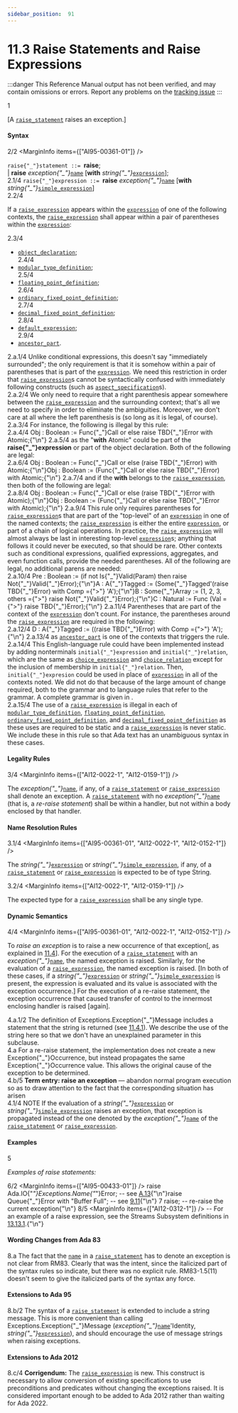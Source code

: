 ```yaml
---
sidebar_position:  91
---
```


# 11.3 Raise Statements and Raise Expressions

:::danger
This Reference Manual output has not been verified,
and may contain omissions or errors.
Report any problems on the [tracking issue](https://github.com/ada-lang-io/ada-lang-io/issues/20)
:::


<MarginText>1</MarginText>
<p>[A <code><a href="/docs/arm/AA-11/AA-11.3#S0308">raise_statement</a></code> raises an exception.] <br /></p>


#### Syntax

<MarginText>2/2</MarginText>
<MarginInfo items={["AI95-00361-01"]} />

<CodeBlock>
<code>raise{"_"}statement</code><a id="S0308"></a><code> ::= </code><strong>raise</strong>;<br />      | <strong>raise</strong> <em>exception{"_"}</em><code><a href="/docs/arm/AA-4/AA-4.1#S0091">name</a></code> [<strong>with</strong> <em>string{"_"}</em><code><a href="/docs/arm/AA-4/AA-4.4#S0132">expression</a></code>];<br />

</CodeBlock>
<MarginText>2.1/4</MarginText>
<MarginInfo items={["AI12-0022-1", "AI12-0152-1"]} />

<CodeBlock>
<code>raise{"_"}expression</code><a id="S0309"></a><code> ::= </code><strong>raise</strong> <em>exception{"_"}</em><code><a href="/docs/arm/AA-4/AA-4.1#S0091">name</a></code> [<strong>with</strong> <em>string{"_"}</em><code><a href="/docs/arm/AA-4/AA-4.4#S0138">simple_expression</a></code>]<br />

</CodeBlock>
<MarginText>2.2/4</MarginText>
<MarginInfo items={["AI12-0152-1"]} />
<p class="Indented2">If a <code><a href="/docs/arm/AA-11/AA-11.3#S0309">raise_expression</a></code> appears within the <code><a href="/docs/arm/AA-4/AA-4.4#S0132">expression</a></code> of one of the following contexts, the <code><a href="/docs/arm/AA-11/AA-11.3#S0309">raise_expression</a></code> shall appear within a pair of parentheses within the <code><a href="/docs/arm/AA-4/AA-4.4#S0132">expression</a></code>: <br /></p>

<MarginText>2.3/4</MarginText>
<ul>
<li><code><a href="/docs/arm/AA-3/AA-3.3#S0032">object_declaration</a></code>;<br /></li>
<MarginText>2.4/4</MarginText>
<li><code><a href="/docs/arm/AA-3/AA-3.5#S0043">modular_type_definition</a></code>;<br /></li>
<MarginText>2.5/4</MarginText>
<li><code><a href="/docs/arm/AA-3/AA-3.5#S0045">floating_point_definition</a></code>;<br /></li>
<MarginText>2.6/4</MarginText>
<li><code><a href="/docs/arm/AA-3/AA-3.5#S0048">ordinary_fixed_point_definition</a></code>;<br /></li>
<MarginText>2.7/4</MarginText>
<li><code><a href="/docs/arm/AA-3/AA-3.5#S0049">decimal_fixed_point_definition</a></code>;<br /></li>
<MarginText>2.8/4</MarginText>
<li><code><a href="/docs/arm/AA-3/AA-3.7#S0063">default_expression</a></code>;<br /></li>
<MarginText>2.9/4</MarginText>
<li><code><a href="/docs/arm/AA-4/AA-4.3#S0112">ancestor_part</a></code>. <br /></li>
</ul>
<AnnotatedOnly>
<MarginText>2.a.1/4</MarginText>
<Admonition type="aarm" aarm="reason">
<strong></strong>Unlike conditional expressions, this doesn't say "immediately surrounded"; the only requirement is that it is somehow within a pair of parentheses that is part of the <code><a href="/docs/arm/AA-4/AA-4.4#S0132">expression</a></code>. We need this restriction in order that <code><a href="/docs/arm/AA-11/AA-11.3#S0309">raise_expression</a></code>s cannot be syntactically confused with immediately following constructs (such as <code><a href="/docs/arm/AA-13/AA-13.1#S0346">aspect_specification</a></code>s). <br />
</Admonition>
</AnnotatedOnly>

<AnnotatedOnly>
<MarginText>2.a.2/4</MarginText>
<Admonition type="aarm" aarm="discussion">
<strong></strong>We only need to require that a right parenthesis appear somewhere between the <code><a href="/docs/arm/AA-11/AA-11.3#S0309">raise_expression</a></code> and the surrounding context; that's all we need to specify in order to eliminate the ambiguities. Moreover, we don't care at all where the left parenthesis is (so long as it is legal, of course).<br />
</Admonition>
</AnnotatedOnly>

<AnnotatedOnly>
<MarginText>2.a.3/4</MarginText>
<Admonition type="aarm" aarm="note">
For instance, the following is illegal by this rule: <br />
</Admonition>
</AnnotatedOnly>

<AnnotatedOnly>
<MarginText>2.a.4/4</MarginText>
<CodeBlock language="ada">
Obj : Boolean := Func{"_"}Call or else raise TBD{"_"}Error with Atomic;{"\n"}

</CodeBlock>
</AnnotatedOnly>
<AnnotatedOnly>
<MarginText>2.a.5/4</MarginText>
<Admonition type="aarm" aarm="note">
as the "<strong>with</strong> Atomic" could be part of the <strong>raise{"_"}expression</strong> or part of the object declaration. Both of the following are legal: <br />
</Admonition>
</AnnotatedOnly>

<AnnotatedOnly>
<MarginText>2.a.6/4</MarginText>
<CodeBlock language="ada">
Obj : Boolean := Func{"_"}Call or else (raise TBD{"_"}Error) with Atomic;{"\n"}Obj : Boolean := (Func{"_"}Call or else raise TBD{"_"}Error) with Atomic;{"\n"}

</CodeBlock>
</AnnotatedOnly>
<AnnotatedOnly>
<MarginText>2.a.7/4</MarginText>
<Admonition type="aarm" aarm="note">
and if the <strong>with</strong> belongs to the <code><a href="/docs/arm/AA-11/AA-11.3#S0309">raise_expression</a></code>, then both of the following are legal: <br />
</Admonition>
</AnnotatedOnly>

<AnnotatedOnly>
<MarginText>2.a.8/4</MarginText>
<CodeBlock language="ada">
Obj : Boolean := Func{"_"}Call or else (raise TBD{"_"}Error with Atomic);{"\n"}Obj : Boolean := (Func{"_"}Call or else raise TBD{"_"}Error with Atomic);{"\n"}

</CodeBlock>
</AnnotatedOnly>
<AnnotatedOnly>
<MarginText>2.a.9/4</MarginText>
<Admonition type="aarm" aarm="note">
This rule only requires parentheses for <code><a href="/docs/arm/AA-11/AA-11.3#S0309">raise_expression</a></code>s that are part of the "top-level" of an <code><a href="/docs/arm/AA-4/AA-4.4#S0132">expression</a></code> in one of the named contexts; the <code><a href="/docs/arm/AA-11/AA-11.3#S0309">raise_expression</a></code> is either the entire <code><a href="/docs/arm/AA-4/AA-4.4#S0132">expression</a></code>, or part of a chain of logical operations. In practice, the <code><a href="/docs/arm/AA-11/AA-11.3#S0309">raise_expression</a></code> will almost always be last in interesting top-level <code><a href="/docs/arm/AA-4/AA-4.4#S0132">expression</a></code>s; anything that follows it could never be executed, so that should be rare. Other contexts such as conditional expressions, qualified expressions, aggregates, and even function calls, provide the needed parentheses. All of the following are legal, no additional parens are needed: <br />
</Admonition>
</AnnotatedOnly>

<AnnotatedOnly>
<MarginText>2.a.10/4</MarginText>
<CodeBlock language="ada">
Pre : Boolean  := (if not Is{"_"}Valid(Param) then raise Not{"_"}Valid{"_"}Error);{"\n"}A : A{"_"}Tagged   := (Some{"_"}Tagged'(raise TBD{"_"}Error) with Comp ={">"} 'A');{"\n"}B : Some{"_"}Array := (1, 2, 3, others ={">"} raise Not{"_"}Valid{"_"}Error);{"\n"}C : Natural    := Func (Val ={">"} raise TBD{"_"}Error);{"\n"}

</CodeBlock>
</AnnotatedOnly>
<AnnotatedOnly>
<MarginText>2.a.11/4</MarginText>
<Admonition type="aarm" aarm="note">
Parentheses that are part of the context of the <code><a href="/docs/arm/AA-4/AA-4.4#S0132">expression</a></code> don't count. For instance, the parentheses around the <code><a href="/docs/arm/AA-11/AA-11.3#S0309">raise_expression</a></code> are required in the following: <br />
</Admonition>
</AnnotatedOnly>

<AnnotatedOnly>
<MarginText>2.a.12/4</MarginText>
<CodeBlock language="ada">
D : A{"_"}Tagged   := ((raise TBD{"_"}Error) with Comp ={">"} 'A');{"\n"}

</CodeBlock>
</AnnotatedOnly>
<AnnotatedOnly>
<MarginText>2.a.13/4</MarginText>
<Admonition type="aarm" aarm="note">
as <code><a href="/docs/arm/AA-4/AA-4.3#S0112">ancestor_part</a></code> is one of the contexts that triggers the rule.<br />
</Admonition>
</AnnotatedOnly>

<AnnotatedOnly>
<MarginText>2.a.14/4</MarginText>
<MarginInfo items={["AI12-0152-1"]} />
<Admonition type="aarm" aarm="note">
This English-language rule could have been implemented instead by adding nonterminals <code>initial{"_"}expression</code> and <code>initial{"_"}relation</code>, which are the same as <code><a href="/docs/arm/AA-4/AA-4.4#S0133">choice_expression</a></code> and <code><a href="/docs/arm/AA-4/AA-4.4#S0134">choice_relation</a></code> except for the inclusion of membership in <code>initial{"_"}relation</code>. Then, <code>initial{"_"}expresion</code> could be used in place of <code><a href="/docs/arm/AA-4/AA-4.4#S0132">expression</a></code> in all of the contexts noted. We did not do that because of the large amount of change required, both to the grammar and to language rules that refer to the grammar. A complete grammar is given in .<br />
</Admonition>
</AnnotatedOnly>

<AnnotatedOnly>
<MarginText>2.a.15/4</MarginText>
<Admonition type="aarm" aarm="note">
The use of a <code><a href="/docs/arm/AA-11/AA-11.3#S0309">raise_expression</a></code> is illegal in each of <code><a href="/docs/arm/AA-3/AA-3.5#S0043">modular_type_definition</a></code>, <code><a href="/docs/arm/AA-3/AA-3.5#S0045">floating_point_definition</a></code>, <code><a href="/docs/arm/AA-3/AA-3.5#S0048">ordinary_fixed_point_definition</a></code>, and <code><a href="/docs/arm/AA-3/AA-3.5#S0049">decimal_fixed_point_definition</a></code> as these uses are required to be static and a <code><a href="/docs/arm/AA-11/AA-11.3#S0309">raise_expression</a></code> is never static. We include these in this rule so that Ada text has an unambiguous syntax in these cases. <br />
</Admonition>
</AnnotatedOnly>


#### Legality Rules

<MarginText>3/4</MarginText>
<MarginInfo items={["AI12-0022-1", "AI12-0159-1"]} />
<p>The <em>exception{"_"}</em><code><a href="/docs/arm/AA-4/AA-4.1#S0091">name</a></code>, if any, of a <code><a href="/docs/arm/AA-11/AA-11.3#S0308">raise_statement</a></code> or <code><a href="/docs/arm/AA-11/AA-11.3#S0309">raise_expression</a></code> shall denote an exception. A <code><a href="/docs/arm/AA-11/AA-11.3#S0308">raise_statement</a></code> with no <em>exception{"_"}</em><code><a href="/docs/arm/AA-4/AA-4.1#S0091">name</a></code> (that is, a <em>re-raise statement</em>) shall be within a handler, but not within a body enclosed by that handler. <br /></p>


#### Name Resolution Rules

<MarginText>3.1/4</MarginText>
<MarginInfo items={["AI95-00361-01", "AI12-0022-1", "AI12-0152-1"]} />
<p>The <em>string{"_"}</em><code><a href="/docs/arm/AA-4/AA-4.4#S0132">expression</a></code> or <em>string{"_"}</em><code><a href="/docs/arm/AA-4/AA-4.4#S0138">simple_expression</a></code>, if any, of a <code><a href="/docs/arm/AA-11/AA-11.3#S0308">raise_statement</a></code> or <code><a href="/docs/arm/AA-11/AA-11.3#S0309">raise_expression</a></code> is expected to be of type String.<br /></p>

<MarginText>3.2/4</MarginText>
<MarginInfo items={["AI12-0022-1", "AI12-0159-1"]} />
<p>The expected type for a <code><a href="/docs/arm/AA-11/AA-11.3#S0309">raise_expression</a></code> shall be any single type. <br /></p>


#### Dynamic Semantics

<MarginText>4/4</MarginText>
<MarginInfo items={["AI95-00361-01", "AI12-0022-1", "AI12-0152-1"]} />
<p>To <em>raise an exception</em> is to raise a new occurrence of that exception[, as explained in <a href="/docs/arm/AA-11/AA-11.4">11.4</a>]. For the execution of a <code><a href="/docs/arm/AA-11/AA-11.3#S0308">raise_statement</a></code> with an <em>exception{"_"}</em><code><a href="/docs/arm/AA-4/AA-4.1#S0091">name</a></code>, the named exception is raised. Similarly, for the evaluation of a <code><a href="/docs/arm/AA-11/AA-11.3#S0309">raise_expression</a></code>, the named exception is raised. [In both of these cases, if a <em>string{"_"}</em><code><a href="/docs/arm/AA-4/AA-4.4#S0132">expression</a></code> or <em>string{"_"}</em><code><a href="/docs/arm/AA-4/AA-4.4#S0138">simple_expression</a></code> is present, the expression is evaluated and its value is associated with the exception occurrence.] For the execution of a re-raise statement, the exception occurrence that caused transfer of control to the innermost enclosing handler is raised [again]. <br /></p>

<AnnotatedOnly>
<MarginText>4.a.1/2</MarginText>
<MarginInfo items={["AI95-00361-01"]} />
<Admonition type="aarm" aarm="proof">
<strong></strong>The definition of Exceptions.Exception{"_"}Message includes a statement that the string is returned (see <a href="/docs/arm/AA-11/AA-11.4#Subclause_11.4.1">11.4.1</a>). We describe the use of the string here so that we don't have an unexplained parameter in this subclause. <br />
</Admonition>
</AnnotatedOnly>

<AnnotatedOnly>
<MarginText>4.a</MarginText>
<Admonition type="aarm" aarm="implementation-note">
<strong></strong>For a re-raise statement, the implementation does not create a new Exception{"_"}Occurrence, but instead propagates the same Exception{"_"}Occurrence value. This allows the original cause of the exception to be determined. <br />
</Admonition>
</AnnotatedOnly>

<AnnotatedOnly>
<MarginText>4.b/5</MarginText>
<Admonition type="aarm" aarm="note">
<strong>Term entry: </strong><strong>raise an exception</strong> &mdash; abandon normal program execution so as to draw attention to the fact that the corresponding situation has arisen<br />
</Admonition>
</AnnotatedOnly>

<AnnotatedOnly>
<MarginText>4.1/4</MarginText>
<MarginInfo items={["AI12-0062-1", "AI12-0152-1", "AI12-0159-1"]} />
<Admonition type="aarm" aarm="note">
NOTE   If the evaluation of a <em>string{"_"}</em><code><a href="/docs/arm/AA-4/AA-4.4#S0132">expression</a></code> or <em>string{"_"}</em><code><a href="/docs/arm/AA-4/AA-4.4#S0138">simple_expression</a></code> raises an exception, that exception is propagated instead of the one denoted by the <em>exception{"_"}</em><code><a href="/docs/arm/AA-4/AA-4.1#S0091">name</a></code> of the <code><a href="/docs/arm/AA-11/AA-11.3#S0308">raise_statement</a></code> or <code><a href="/docs/arm/AA-11/AA-11.3#S0309">raise_expression</a></code>. <br />
</Admonition>
</AnnotatedOnly>


#### Examples

<MarginText>5</MarginText>
<p><em>Examples of raise statements:</em> <br /></p>

<MarginText>6/2</MarginText>
<MarginInfo items={["AI95-00433-01"]} />
<CodeBlock language="ada">
raise Ada.IO{"_"}Exceptions.Name{"_"}Error;   -- see <a href="/docs/arm/AA-A/AA-A.13">A.13</a>{"\n"}raise Queue{"_"}Error with "Buffer Full"; -- see <a href="/docs/arm/AA-9/AA-9.11">9.11</a>{"\n"}
<MarginText>7</MarginText>
raise;                                -- re-raise the current exception{"\n"}
<MarginText>8/5</MarginText>
<MarginInfo items={["AI12-0312-1"]} />
-- For an example of a raise expression, see the Streams Subsystem definitions in <a href="/docs/arm/AA-13/AA-13.13#Subclause_13.13.1">13.13.1</a>.{"\n"}

</CodeBlock>
<AnnotatedOnly>

#### Wording Changes from Ada 83

</AnnotatedOnly>
<AnnotatedOnly>
<MarginText>8.a</MarginText>
<Admonition type="aarm" aarm="note">
The fact that the <code><a href="/docs/arm/AA-4/AA-4.1#S0091">name</a></code> in a <code><a href="/docs/arm/AA-11/AA-11.3#S0308">raise_statement</a></code> has to denote an exception is not clear from RM83. Clearly that was the intent, since the italicized part of the syntax rules so indicate, but there was no explicit rule. RM83-1.5(11) doesn't seem to give the italicized parts of the syntax any force. <br />
</Admonition>
</AnnotatedOnly>

<AnnotatedOnly>

#### Extensions to Ada 95

</AnnotatedOnly>
<AnnotatedOnly>
<MarginText>8.b/2</MarginText>
<MarginInfo items={["AI95-00361-01"]} />
<Admonition type="aarm" aarm="note">
The syntax of a <code><a href="/docs/arm/AA-11/AA-11.3#S0308">raise_statement</a></code> is extended to include a string message. This is more convenient than calling Exceptions.Exception{"_"}Message (<em>exception{"_"}</em><code><a href="/docs/arm/AA-4/AA-4.1#S0091">name</a></code>'Identity, <em>string{"_"}</em><code><a href="/docs/arm/AA-4/AA-4.4#S0132">expression</a></code>), and should encourage the use of message strings when raising exceptions. <br />
</Admonition>
</AnnotatedOnly>

<AnnotatedOnly>

#### Extensions to Ada 2012

</AnnotatedOnly>
<AnnotatedOnly>
<MarginText>8.c/4</MarginText>
<MarginInfo items={["AI12-0022-1", "AI12-0152-1", "AI12-0159-1"]} />
<Admonition type="aarm" aarm="note">
<strong>Corrigendum:</strong> The <code><a href="/docs/arm/AA-11/AA-11.3#S0309">raise_expression</a></code> is new. This construct is necessary to allow conversion of existing specifications to use preconditions and predicates without changing the exceptions raised. It is considered important enough to be added to Ada 2012 rather than waiting for Ada 2022. <br />
</Admonition>
</AnnotatedOnly>

